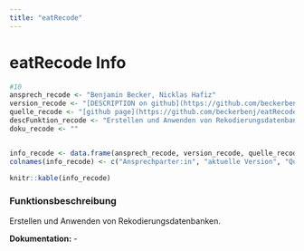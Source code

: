```yaml
---
title: "eatRecode"
---
```


# eatRecode Info

```r
#10
ansprech_recode <- "Benjamin Becker, Nicklas Hafiz"
version_recode <- "[DESCRIPTION on github](https://github.com/beckerbenj/eatRecode/blob/main/DESCRIPTION)"
quelle_recode <- "[github page](https://github.com/beckerbenj/eatRecode)"
descFunktion_recode <- "Erstellen und Anwenden von Rekodierungsdatenbanken."
doku_recode <- ""


info_recode <- data.frame(ansprech_recode, version_recode, quelle_recode)
colnames(info_recode) <- c("Ansprechparter:in", "aktuelle Version", "Quelle")

knitr::kable(info_recode)
```

### Funktionsbeschreibung

Erstellen und Anwenden von Rekodierungsdatenbanken.

**Dokumentation:** -
